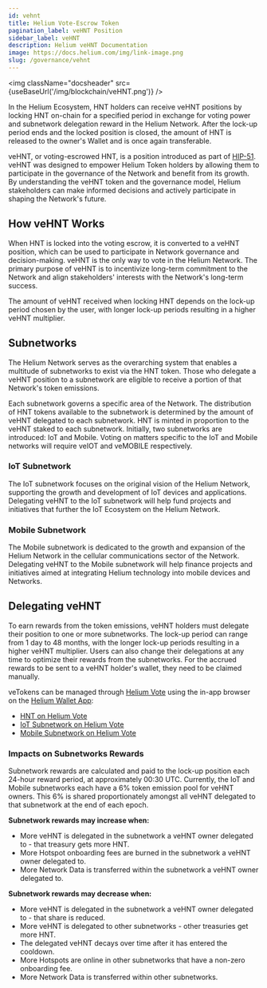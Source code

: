 ```yaml
---
id: vehnt
title: Helium Vote-Escrow Token
pagination_label: veHNT Position
sidebar_label: veHNT
description: Helium veHNT Documentation
image: https://docs.helium.com/img/link-image.png
slug: /governance/vehnt
---
```



<img className="docsheader" src={useBaseUrl('/img/blockchain/veHNT.png')} />

In the Helium Ecosystem, HNT holders can receive veHNT positions by locking HNT on-chain for a
specified period in exchange for voting power and subnetwork delegation reward in the Helium
Network. After the lock-up period ends and the locked position is closed, the amount of HNT is
released to the owner's Wallet and is once again transferable.

veHNT, or voting-escrowed HNT, is a position introduced as part of
[HIP-51](https://github.com/helium/HIP/blob/main/0051-helium-dao.md). veHNT was designed to empower
Helium Token holders by allowing them to participate in the governance of the Network and benefit
from its growth. By understanding the veHNT token and the governance model, Helium stakeholders can
make informed decisions and actively participate in shaping the Network's future.

## How veHNT Works

When HNT is locked into the voting escrow, it is converted to a veHNT position, which can be used to
participate in Network governance and decision-making. veHNT is the only way to vote in the Helium
Network. The primary purpose of veHNT is to incentivize long-term commitment to the Network and
align stakeholders' interests with the Network's long-term success.

The amount of veHNT received when locking HNT depends on the lock-up period chosen by the user, with
longer lock-up periods resulting in a higher veHNT multiplier.

## Subnetworks

The Helium Network serves as the overarching system that enables a multitude of subnetworks to exist
via the HNT token. Those who delegate a veHNT position to a subnetwork are eligible to receive a
portion of that Network's token emissions.

Each subnetwork governs a specific area of the Network. The distribution of HNT tokens available to
the subnetwork is determined by the amount of veHNT delegated to each subnetwork. HNT is minted in
proportion to the veHNT staked to each subnetwork. Initially, two subnetworks are introduced: IoT
and Mobile. Voting on matters specific to the IoT and Mobile networks will require veIOT and
veMOBILE respectively.

### IoT Subnetwork

The IoT subnetwork focuses on the original vision of the Helium Network, supporting the growth and
development of IoT devices and applications. Delegating veHNT to the IoT subnetwork will help fund
projects and initiatives that further the IoT Ecosystem on the Helium Network.

### Mobile Subnetwork

The Mobile subnetwork is dedicated to the growth and expansion of the Helium Network in the cellular
communications sector of the Network. Delegating veHNT to the Mobile subnetwork will help finance
projects and initiatives aimed at integrating Helium technology into mobile devices and Networks.

## Delegating veHNT

To earn rewards from the token emissions, veHNT holders must delegate their position to one or more
subnetworks. The lock-up period can range from 1 day to 48 months, with the longer lock-up periods
resulting in a higher veHNT multiplier. Users can also change their delegations at any time to
optimize their rewards from the subnetworks. For the accrued rewards to be sent to a veHNT holder's
wallet, they need to be claimed manually.

veTokens can be managed through [Helium Vote](/governance/staking-with-Helium-Vote) using the in-app
browser on the [Helium Wallet App](/wallets/helium-wallet-app):

- [HNT on Helium Vote](https://heliumvote.com/hnt)
- [IoT Subnetwork on Helium Vote](https://heliumvote.com/iot)
- [Mobile Subnetwork on Helium Vote](https://heliumvote.com/mobile)

### Impacts on Subnetworks Rewards

Subnetwork rewards are calculated and paid to the lock-up position each 24-hour reward period, at
approximately 00:30 UTC. Currently, the IoT and Mobile subnetworks each have a 6% token emission
pool for veHNT owners. This 6% is shared proportionately amongst all veHNT delegated to that
subnetwork at the end of each epoch.

**Subnetwork rewards may increase when:**

- More veHNT is delegated in the subnetwork a veHNT owner delegated to - that treasury gets more
  HNT.
- More Hotspot onboarding fees are burned in the subnetwork a veHNT owner delegated to.
- More Network Data is transferred within the subnetwork a veHNT owner delegated to.

**Subnetwork rewards may decrease when:**

- More veHNT is delegated in the subnetwork a veHNT owner delegated to - that share is reduced.
- More veHNT is delegated to other subnetworks - other treasuries get more HNT.
- The delegated veHNT decays over time after it has entered the cooldown.
- More Hotspots are online in other subnetworks that have a non-zero onboarding fee.
- More Network Data is transferred within other subnetworks.
